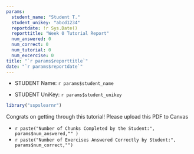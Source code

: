 ```yaml
---
params:
  student_name: "Student T."
  student_unikey: "abcd1234"
  reportdate: !r Sys.Date()
  reporttitle: "Week 0 Tutorial Report"
  num_answered: 0
  num_correct: 0
  num_tutorial: 0
  num_excercise: 0
title: "`r params$reporttitle`"
date: "`r params$reportdate`"
---
```


* STUDENT Name: `r params$student_name`

* STUDENT UniKey: `r params$student_unikey`

```r
library("sspslearnr")
```

Congrats on getting through this tutorial! Please upload this PDF to Canvas 


- `r paste("Number of Chunks Completed by the Student:", params$num_answered,"" )`
- `r paste("Number of Exercises Answered Correctly by Student:", params$num_correct,"")`




